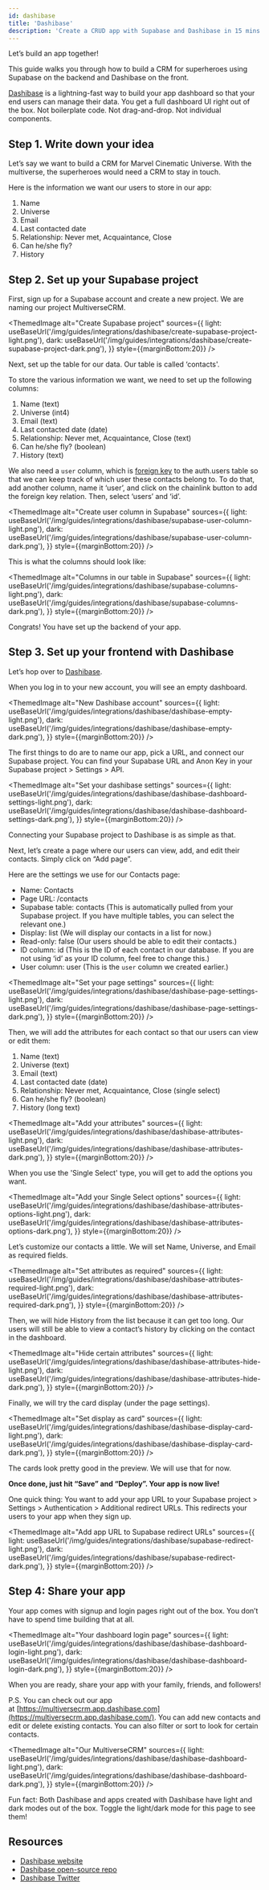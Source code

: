 ```yaml
---
id: dashibase
title: 'Dashibase'
description: 'Create a CRUD app with Supabase and Dashibase in 15 mins.'
---
```



Let’s build an app together!

This guide walks you through how to build a CRM for superheroes using Supabase on the backend and Dashibase on the front.

[Dashibase](https://dashibase.com/) is a lightning-fast way to build your app dashboard so that your end users can manage their data. You get a full dashboard UI right out of the box. Not boilerplate code. Not drag-and-drop. Not individual components.

## Step 1. Write down your idea

Let’s say we want to build a CRM for Marvel Cinematic Universe. With the multiverse, the superheroes would need a CRM to stay in touch. 

Here is the information we want our users to store in our app:

1. Name
2. Universe
3. Email
4. Last contacted date
5. Relationship: Never met, Acquaintance, Close
6. Can he/she fly? 
7. History 

## Step 2. Set up your Supabase project

First, sign up for a Supabase account and create a new project. We are naming our project MultiverseCRM.

<ThemedImage
  alt="Create Supabase project"
  sources={{
    light: useBaseUrl('/img/guides/integrations/dashibase/create-supabase-project-light.png'),
    dark: useBaseUrl('/img/guides/integrations/dashibase/create-supabase-project-dark.png'),
  }}
  style={{marginBottom:20}}
/>

Next, set up the table for our data. Our table is called ‘contacts'.

To store the various information we want, we need to set up the following columns: 

1. Name (text)
2. Universe (int4)
3. Email (text)
4. Last contacted date (date)
5. Relationship: Never met, Acquaintance, Close (text)
6. Can he/she fly? (boolean)
7. History (text)

We also need a `user` column, which is [foreign key](https://supabase.com/docs/guides/database/tables#joining-tables-with-foreign-keys) to the auth.users table so that we can keep track of which user these contacts belong to. To do that, add another column, name it ‘user’, and click on the chainlink button to add the foreign key relation. Then, select ‘users’ and ‘id’.

<ThemedImage
  alt="Create user column in Supabase"
  sources={{
    light: useBaseUrl('/img/guides/integrations/dashibase/supabase-user-column-light.png'),
    dark: useBaseUrl('/img/guides/integrations/dashibase/supabase-user-column-dark.png'),
  }}
  style={{marginBottom:20}}
/>

This is what the columns should look like: 

<ThemedImage
  alt="Columns in our table in Supabase"
  sources={{
    light: useBaseUrl('/img/guides/integrations/dashibase/supabase-columns-light.png'),
    dark: useBaseUrl('/img/guides/integrations/dashibase/supabase-columns-dark.png'),
  }}
  style={{marginBottom:20}}
/>

Congrats! You have set up the backend of your app. 

## Step 3. Set up your frontend with Dashibase

Let’s hop over to [Dashibase](https://dashibase.com/). 

When you log in to your new account, you will see an empty dashboard.

<ThemedImage
  alt="New Dashibase account"
  sources={{
    light: useBaseUrl('/img/guides/integrations/dashibase/dashibase-empty-light.png'),
    dark: useBaseUrl('/img/guides/integrations/dashibase/dashibase-empty-dark.png'),
  }}
  style={{marginBottom:20}}
/>

The first things to do are to name our app, pick a URL, and connect our Supabase project. You can find your Supabase URL and Anon Key in your Supabase project > Settings > API. 

<ThemedImage
  alt="Set your dashibase settings"
  sources={{
    light: useBaseUrl('/img/guides/integrations/dashibase/dashibase-dashboard-settings-light.png'),
    dark: useBaseUrl('/img/guides/integrations/dashibase/dashibase-dashboard-settings-dark.png'),
  }}
  style={{marginBottom:20}}
/>

Connecting your Supabase project to Dashibase is as simple as that.

Next, let’s create a page where our users can view, add, and edit their contacts. Simply click on “Add page”.

Here are the settings we use for our Contacts page:

- Name: Contacts
- Page URL: /contacts
- Supabase table: contacts (This is automatically pulled from your Supabase project. If you have multiple tables, you can select the relevant one.)
- Display: list (We will display our contacts in a list for now.)
- Read-only: false (Our users should be able to edit their contacts.)
- ID column: id (This is the ID of each contact in our database. If you are not using ‘id’ as your ID column, feel free to change this.)
- User column: user (This is the `user` column we created earlier.)

<ThemedImage
  alt="Set your page settings"
  sources={{
    light: useBaseUrl('/img/guides/integrations/dashibase/dashibase-page-settings-light.png'),
    dark: useBaseUrl('/img/guides/integrations/dashibase/dashibase-page-settings-dark.png'),
  }}
  style={{marginBottom:20}}
/>

Then, we will add the attributes for each contact so that our users can view or edit them:

1. Name (text)
2. Universe (text)
3. Email (text)
4. Last contacted date (date)
5. Relationship: Never met, Acquaintance, Close (single select)
6. Can he/she fly? (boolean)
7. History (long text)

<ThemedImage
  alt="Add your attributes"
  sources={{
    light: useBaseUrl('/img/guides/integrations/dashibase/dashibase-attributes-light.png'),
    dark: useBaseUrl('/img/guides/integrations/dashibase/dashibase-attributes-dark.png'),
  }}
  style={{marginBottom:20}}
/>


When you use the 'Single Select' type, you will get to add the options you want.

<ThemedImage
  alt="Add your Single Select options"
  sources={{
    light: useBaseUrl('/img/guides/integrations/dashibase/dashibase-attributes-options-light.png'),
    dark: useBaseUrl('/img/guides/integrations/dashibase/dashibase-attributes-options-dark.png'),
  }}
  style={{marginBottom:20}}
/>

Let’s customize our contacts a little. We will set Name, Universe, and Email as required fields.

<ThemedImage
  alt="Set attributes as required"
  sources={{
    light: useBaseUrl('/img/guides/integrations/dashibase/dashibase-attributes-required-light.png'),
    dark: useBaseUrl('/img/guides/integrations/dashibase/dashibase-attributes-required-dark.png'),
  }}
  style={{marginBottom:20}}
/>

Then, we will hide History from the list because it can get too long. Our users will still be able to view a contact’s history by clicking on the contact in the dashboard.

<ThemedImage
  alt="Hide certain attributes"
  sources={{
    light: useBaseUrl('/img/guides/integrations/dashibase/dashibase-attributes-hide-light.png'),
    dark: useBaseUrl('/img/guides/integrations/dashibase/dashibase-attributes-hide-dark.png'),
  }}
  style={{marginBottom:20}}
/>

Finally, we will try the card display (under the page settings).

<ThemedImage
  alt="Set display as card"
  sources={{
    light: useBaseUrl('/img/guides/integrations/dashibase/dashibase-display-card-light.png'),
    dark: useBaseUrl('/img/guides/integrations/dashibase/dashibase-display-card-dark.png'),
  }}
  style={{marginBottom:20}}
/>

The cards look pretty good in the preview. We will use that for now.

**Once done, just hit “Save” and “Deploy”. Your app is now live!**

One quick thing: You want to add your app URL to your Supabase project > Settings > Authentication > Additional redirect URLs. This redirects your users to your app when they sign up. 

<ThemedImage
  alt="Add app URL to Supabase redirect URLs"
  sources={{
    light: useBaseUrl('/img/guides/integrations/dashibase/supabase-redirect-light.png'),
    dark: useBaseUrl('/img/guides/integrations/dashibase/supabase-redirect-dark.png'),
  }}
  style={{marginBottom:20}}
/>

## Step 4: Share your app

Your app comes with signup and login pages right out of the box. You don’t have to spend time building that at all. 

<ThemedImage
  alt="Your dashboard login page"
  sources={{
    light: useBaseUrl('/img/guides/integrations/dashibase/dashibase-dashboard-login-light.png'),
    dark: useBaseUrl('/img/guides/integrations/dashibase/dashibase-dashboard-login-dark.png'),
  }}
  style={{marginBottom:20}}
/>

When you are ready, share your app with your family, friends, and followers! 

P.S. You can check out our app at [https://multiversecrm.app.dashibase.com](https://multiversecrm.app.dashibase.com/). You can add new contacts and edit or delete existing contacts. You can also filter or sort to look for certain contacts.

<ThemedImage
  alt="Our MultiverseCRM"
  sources={{
    light: useBaseUrl('/img/guides/integrations/dashibase/dashibase-dashboard-light.png'),
    dark: useBaseUrl('/img/guides/integrations/dashibase/dashibase-dashboard-dark.png'),
  }}
  style={{marginBottom:20}}
/>

Fun fact: Both Dashibase and apps created with Dashibase have light and dark modes out of the box. Toggle the light/dark mode for this page to see them!

## Resources

- [Dashibase website](https://dashibase.com/)
- [Dashibase open-source repo](https://github.com/dashibase/dashibase)
- [Dashibase Twitter](https://twitter.com/dashibase)